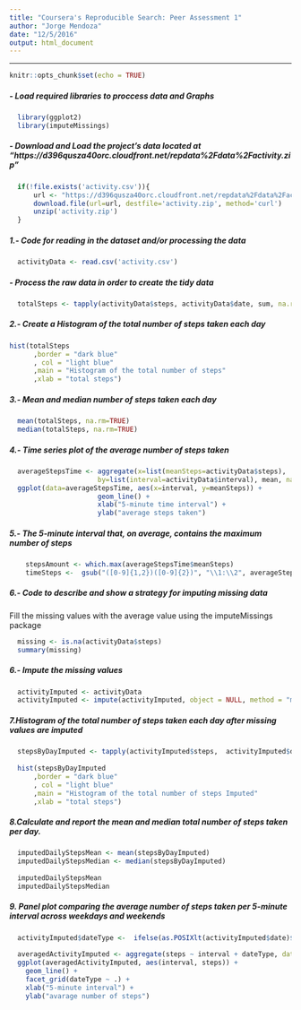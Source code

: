 ```yaml
---
title: "Coursera's Reproducible Search: Peer Assessment 1"
author: "Jorge Mendoza"
date: "12/5/2016"
output: html_document
---
```

----
```r
knitr::opts_chunk$set(echo = TRUE)
```

##### - Load required libraries to proccess data and Graphs

```r
  
  library(ggplot2)
  library(imputeMissings)
```

##### - Download and Load the project's data located at "https://d396qusza40orc.cloudfront.net/repdata%2Fdata%2Factivity.zip"

````r
  if(!file.exists('activity.csv')){
      url <- "https://d396qusza40orc.cloudfront.net/repdata%2Fdata%2Factivity.zip"
      download.file(url=url, destfile='activity.zip', method='curl')
      unzip('activity.zip')
  }

````
##### 1.- Code for reading in the dataset and/or processing the data
````r
  activityData <- read.csv('activity.csv')
````

##### - Process the raw data in order to create the tidy data

```r
  totalSteps <- tapply(activityData$steps, activityData$date, sum, na.rm=TRUE)
```

##### 2.- Create a Histogram of the total number of steps taken each day

```` r
hist(totalSteps
      ,border = "dark blue"
      , col = "light blue"
      ,main = "Histogram of the total number of steps"
      ,xlab = "total steps") 
````

##### 3.- Mean and median number of steps taken each day

```` r
  mean(totalSteps, na.rm=TRUE)
  median(totalSteps, na.rm=TRUE)
````

##### 4.- Time series plot of the average number of steps taken

```` r
  averageStepsTime <- aggregate(x=list(meanSteps=activityData$steps), 
                      by=list(interval=activityData$interval), mean, na.rm=TRUE)
  ggplot(data=averageStepsTime, aes(x=interval, y=meanSteps)) +
                      geom_line() +
                      xlab("5-minute time interval") +
                      ylab("average steps taken") 
````

##### 5.- The 5-minute interval that, on average, contains the maximum number of steps

````r
    stepsAmount <- which.max(averageStepsTime$meanSteps)
    timeSteps <-  gsub("([0-9]{1,2})([0-9]{2})", "\\1:\\2", averageStepsTime[stepsAmount,'interval'])

````

##### 6.- Code to describe and show a strategy for imputing missing data
Fill the missing values with the average value using the imputeMissings package
````r
  missing <- is.na(activityData$steps)
  summary(missing)
````

##### 6.- Impute the missing values

````r
  activityImputed <- activityData
  activityImputed <- impute(activityImputed, object = NULL, method = "median/mode", flag = FALSE)
````
##### 7.Histogram of the total number of steps taken each day after missing values are imputed
````r
  stepsByDayImputed <- tapply(activityImputed$steps,  activityImputed$date, sum)
  
  hist(stepsByDayImputed
      ,border = "dark blue"
      , col = "light blue"
      ,main = "Histogram of the total number of steps Imputed"
      ,xlab = "total steps") 

````

##### 8.Calculate and report the mean and median total number of steps taken per day.

````r
  imputedDailyStepsMean <- mean(stepsByDayImputed)
  imputedDailyStepsMedian <- median(stepsByDayImputed)
  
  imputedDailyStepsMean
  imputedDailyStepsMedian
````

##### 9. Panel plot comparing the average number of steps taken per 5-minute interval across weekdays and weekends

````r
  activityImputed$dateType <-  ifelse(as.POSIXlt(activityImputed$date)$wday %in% c(0,6), 'weekend', 'weekday')
  
  averagedActivityImputed <- aggregate(steps ~ interval + dateType, data=activityImputed, mean)
  ggplot(averagedActivityImputed, aes(interval, steps)) + 
    geom_line() + 
    facet_grid(dateType ~ .) +
    xlab("5-minute interval") + 
    ylab("avarage number of steps")
````
